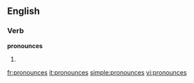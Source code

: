==English==

===Verb===
'''pronounces'''

# {{third-person singular of|[[pronounce]]}}

[[fr:pronounces]]
[[it:pronounces]]
[[simple:pronounces]]
[[vi:pronounces]]